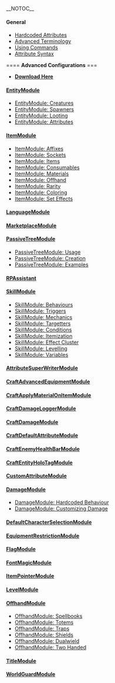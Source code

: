__NOTOC__

==== General ====
* [[Hardcoded Attributes]]
* [[Advanced Terminology]]
* [[Using Commands]]
* [[Attribute Syntax]]

==== '''Advanced Configurations ''' ===
* [https://www.dropbox.com/s/ko59nq8y9980qpb/rpgcore_3_7_18_minecraft_1_%215_2.zip?dl=1 '''Download Here''']

==== [[EntityModule]] ====  
* [[EntityModule: Creatures]] 
* [[EntityModule: Spawners]] 
* [[EntityModule: Looting]] 
* [[EntityModule: Attributes]]
==== [[ItemModule]] ====  
* [[ItemModule: Affixes]]   
* [[ItemModule: Sockets]]  
* [[ItemModule: Items]]  
* [[ItemModule: Consumables]]  
* [[ItemModule: Materials]]  
* [[ItemModule: Offhand]]  
* [[ItemModule: Rarity]]
* [[ItemModule: Coloring]]
* [[ItemModule: Set Effects]]
==== [[LanguageModule]]  ====
==== [[MarketplaceModule]]  ====
==== [[PassiveTreeModule]]  ====
* [[PassiveTreeModule: Usage]] 
* [[PassiveTreeModule: Creation]] 
* [[PassiveTreeModule: Examples]]
==== [[RPAssistant]]  ====
==== [[SkillModule]]  ====
* [[SkillModule: Behaviours]] 
* [[SkillModule: Triggers]] 
* [[SkillModule: Mechanics]] 
* [[SkillModule: Targetters]] 
* [[SkillModule: Conditions]] 
* [[SkillModule: Itemization]] 
* [[SkillModule: Effect Cluster]] 
* [[SkillModule: Levelling]] 
* [[SkillModule: Variables]] 
==== [[AttributeSuperWriterModule]]  ====
==== [[CraftAdvancedEquipmentModule]]  ====
==== [[CraftApplyMaterialOnItemModule]]  ====
==== [[CraftDamageLoggerModule]] ====
==== [[CraftDamageModule]]  ====
==== [[CraftDefaultAttributeModule]]  ====
==== [[CraftEnemyHealthBarModule]]  ====
==== [[CraftEntityHoloTagModule]]  ====
==== [[CustomAttributeModule]]  ====
==== [[DamageModule]] ====
* [[DamageModule: Hardcoded Behaviour]] 
* [[DamageModule: Customizing Damage]] 
==== [[DefaultCharacterSelectionModule]]  ====
==== [[EquipmentRestrictionModule]]  ====
==== [[FlagModule]] ====
==== [[FontMagicModule]]  ====
==== [[ItemPointerModule]]  ====
==== [[LevelModule]]  ====
==== [[OffhandModule]]  ====
* [[OffhandModule: Spellbooks]] 
* [[OffhandModule: Totems]] 
* [[OffhandModule: Traps]] 
* [[OffhandModule: Shields]] 
* [[OffhandModule: Dualwield]] 
* [[OffhandModule: Two Handed]]
==== [[TitleModule]]  ====
==== [[WorldGuardModule]]  ====
